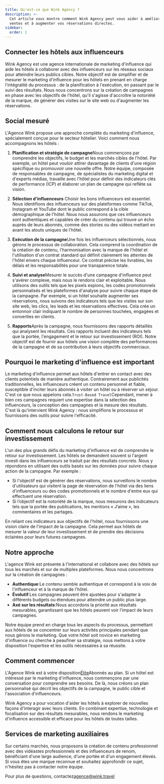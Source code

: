 ```yaml
---
title: Qu'est-ce que Wink Agency ?
description: >-
  Cet article vous montre comment Wink Agency peut vous aider à améliorer vos
  ventes et à augmenter vos réservations directes.
sidebar:
  order: 1
---
```


## Connecter les hôtels aux influenceurs

Wink Agency est une agence internationale de marketing d'influence qui aide les hôtels à collaborer avec des influenceurs sur les réseaux sociaux pour atteindre leurs publics cibles. Notre objectif est de simplifier et de mesurer le marketing d'influence pour les hôtels en prenant en charge l'intégralité du processus : de la planification à l'exécution, en passant par le suivi des résultats. Nous nous concentrons sur la création de campagnes en phase avec les objectifs de l'hôtel, qu'il s'agisse d'accroître la notoriété de la marque, de générer des visites sur le site web ou d'augmenter les réservations.

## Social mesuré

L'Agence Wink propose une approche complète du marketing d'influence, spécialement conçue pour le secteur hôtelier. Voici comment nous accompagnons les hôtels :

1. **Planification et stratégie de campagne**Nous commençons par comprendre les objectifs, le budget et les marchés cibles de l'hôtel. Par exemple, un hôtel peut vouloir attirer davantage de clients d'une région spécifique ou promouvoir une nouvelle offre. Notre équipe, composée de responsables de campagne, de spécialistes du marketing digital et d'experts médias, travaille avec l'hôtel pour définir des indicateurs clés de performance (ICP) et élaborer un plan de campagne qui reflète sa vision.

2. **Sélection d'influenceurs**
   Choisir les bons influenceurs est essentiel. Nous identifions des influenceurs sur des plateformes comme TikTok, Instagram et YouTube dont le public correspond à la cible démographique de l'hôtel. Nous nous assurons que ces influenceurs sont authentiques et capables de créer du contenu qui trouve un écho auprès de leurs abonnés, comme des stories ou des vidéos mettant en avant les atouts uniques de l'hôtel.

3. **Exécution de la campagne**Une fois les influenceurs sélectionnés, nous gérons le processus de collaboration. Cela comprend la coordination de la création de contenu, l'harmonisation avec la marque de l'hôtel et l'utilisation d'un contrat standard qui définit clairement les attentes de l'hôtel envers chaque influenceur. Ce contrat précise les livrables, les délais et les responsabilités pour une transparence totale.

4. **Suivi et analyse**Mesurer le succès d'une campagne d'influence peut s'avérer complexe, mais nous le rendons clair et exploitable. Nous utilisons des outils tels que les pixels espions, les codes promotionnels personnalisés et les plateformes d'analyse pour suivre chaque étape de la campagne. Par exemple, si un hôtel souhaite augmenter ses réservations, nous suivons des indicateurs tels que les visites sur son site web, les clics, les leads et les réservations effectives. Cela crée un entonnoir clair indiquant le nombre de personnes touchées, engagées et converties en clients.

5. **Rapports**Après la campagne, nous fournissons des rapports détaillés qui analysent les résultats. Ces rapports incluent des indicateurs tels que la portée, l'engagement et le retour sur investissement (ROI). Notre objectif est de fournir aux hôtels une vision complète des performances de la campagne et de sa contribution à leurs objectifs commerciaux.

## Pourquoi le marketing d'influence est important

Le marketing d'influence permet aux hôtels d'entrer en contact avec des clients potentiels de manière authentique. Contrairement aux publicités traditionnelles, les influenceurs créent un contenu personnel et fiable, susceptible d'inciter leurs abonnés à visiter un hôtel ou à réserver un séjour. C'est ce que nous appelons cela.`Trust-Based Travel`Cependant, mener à bien ces campagnes requiert une expertise dans la sélection des influenceurs, la conception des campagnes et la mesure des résultats. C'est là qu'intervient Wink Agency : nous simplifions le processus et fournissons des outils pour suivre l'efficacité.

## Comment nous calculons le retour sur investissement

L'un des plus grands défis du marketing d'influence est de comprendre le retour sur investissement. Les hôtels se demandent souvent si l'argent investi dans les influenceurs se traduit par des résultats concrets. Nous y répondons en utilisant des outils basés sur les données pour suivre chaque action de la campagne. Par exemple :

* Si l'objectif est de générer des réservations, nous surveillons le nombre d'utilisateurs qui visitent la page de réservation de l'hôtel via des liens d'influenceurs ou des codes promotionnels et le nombre d'entre eux qui effectuent une réservation.
* Si l’objectif est la notoriété de la marque, nous mesurons des indicateurs tels que la portée des publications, les mentions « J’aime », les commentaires et les partages.

En reliant ces indicateurs aux objectifs de l'hôtel, nous fournissons une vision claire de l'impact de la campagne. Cela permet aux hôtels de mesurer la valeur de leur investissement et de prendre des décisions éclairées pour leurs futures campagnes.

## Notre approche

L'agence Wink est présente à l'international et collabore avec des hôtels sur tous les marchés et sur de multiples plateformes. Nous nous concentrons sur la création de campagnes :

* **Authentique**:Le contenu semble authentique et correspond à la voix de l'influenceur et à la marque de l'hôtel.
* **Évolutif**:Les campagnes peuvent être ajustées pour s'adapter à différents budgets ou étendues pour atteindre un public plus large.
* **Axé sur les résultats**:Nous accordons la priorité aux résultats mesurables, garantissant que les hôtels peuvent voir l’impact de leurs campagnes.

Notre équipe prend en charge tous les aspects du processus, permettant aux hôtels de se concentrer sur leurs activités principales pendant que nous gérons le marketing. Que votre hôtel soit novice en marketing d'influence ou cherche à peaufiner sa stratégie, nous mettons à votre disposition l'expertise et les outils nécessaires à sa réussite.

## Comment commencer

L'Agence Wink est à votre disposition[Élite](/managed-social/what-is-managed-social/#subscription-tiers)Abonnés au plan.
Si un hôtel est intéressé par le marketing d'influence, nous commençons par une conversation pour comprendre ses besoins.
De là, nous créons un plan personnalisé qui décrit les objectifs de la campagne, le public cible et l'association d'influenceurs.

Wink Agency a pour vocation d'aider les hôtels à explorer de nouvelles façons d'interagir avec leurs clients. En combinant expertise, technologie et focalisation sur des résultats mesurables, nous rendons le marketing d'influence accessible et efficace pour les hôtels de toutes tailles.

## Services de marketing auxiliaires

Sur certains marchés, nous proposons la création de contenu professionnel avec des vidéastes professionnels et des influenceurs de renom, bénéficiant d'une large audience, d'une portée et d'un engagement élevés. Si vous êtes une marque reconnue et souhaitez approfondir ce sujet, n'hésitez pas à contacter notre équipe.

Pour plus de questions, contactez[agence@wink.travel](mailto://agency@wink.travel)

